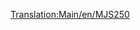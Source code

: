[[Translation:Main/en/MJS250]]{{en/-}}{{Template:Trains
|Image=[[File:en/Mjs250.png]]
|Cost=£9,375 ($18.750)
|Speed=80 km/h (50 mph)
|Weight=65 t
|Power=600 hp (448 kW)
|Annual=£990 ($1.980)
|Designed=1955
|Lifespan=22
|Capacity=N/A
|Description=The MJS250 is the first diesel powered engine available in [[Main/en/climate#Sub-arctic|sub-arctic]] and [[Main/en/climate#Sub-Tropical|sub-tropical]] climates. It is cheap but lacks speed and power. Upgrade away from these as soon as time and money permit it. However, a multiheaded engine out of two MJS250s will be cheaper and more powerful than a [[Main/en/Wills 2-8-0]].
|Real-life=The MJS250 resembles the Davenport 44t switcher.}}